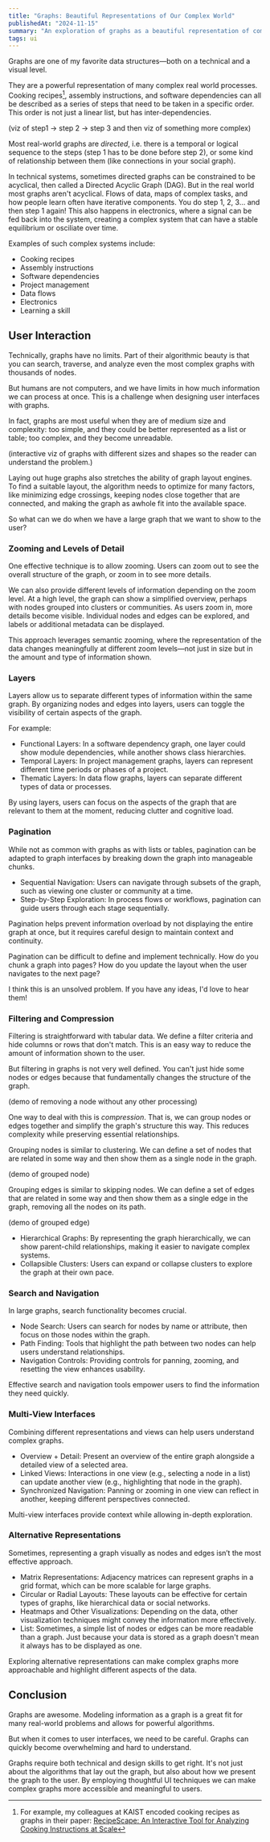 ```yaml
---
title: "Graphs: Beautiful Representations of Our Complex World"
publishedAt: "2024-11-15"
summary: "An exploration of graphs as a beautiful representation of complex real world processes and user interface challenges."
tags: ui
---
```


Graphs are one of my favorite data structures—both on a technical and a visual level.

They are a powerful representation of many complex real world processes.
Cooking recipes[^1], assembly instructions, and software dependencies
can all be described as a series of steps that need to be taken in a specific order.
This order is not just a linear list, but has inter-dependencies.

(viz of step1 -> step 2 -> step 3 and then viz of something more complex)

[^1]:
    For example, my colleagues at KAIST encoded cooking recipes as graphs in their paper:
    [RecipeScape: An Interactive Tool for Analyzing Cooking Instructions at Scale](https://dl.acm.org/doi/abs/10.1145/3173574.3174025)

Most real-world graphs are _directed_, i.e. there is a temporal or logical sequence to the steps (step 1 has to be done before step 2),
or some kind of relationship between them (like connections in your social graph).

In technical systems, sometimes directed graphs can be constrained to be acyclical, then called a Directed Acyclic Graph (DAG).
But in the real world most graphs aren't acyclical. Flows of data, maps of complex tasks, and how people learn often have iterative components.
You do step 1, 2, 3... and then step 1 again! This also happens in electronics, where a signal can be fed back into the system,
creating a complex system that can have a stable equilibrium or osciliate over time.

Examples of such complex systems include:

- Cooking recipes
- Assembly instructions
- Software dependencies
- Project management
- Data flows
- Electronics
- Learning a skill

## User Interaction

Technically, graphs have no limits.
Part of their algorithmic beauty is that you can search, traverse, and analyze even the most complex graphs with thousands of nodes.

But humans are not computers, and we have limits in how much information we can process at once.
This is a challenge when designing user interfaces with graphs.

In fact, graphs are most useful when they are of medium size and complexity:
too simple, and they could be better represented as a list or table; too complex, and they become unreadable.

(interactive viz of graphs with different sizes and shapes so the reader can understand the problem.)

Laying out huge graphs also stretches the ability of graph layout engines.
To find a suitable layout, the algorithm needs to optimize for many factors, like minimizing edge crossings, keeping nodes close together that are connected, and making the graph as awhole fit into the available space.

So what can we do when we have a large graph that we want to show to the user?

### Zooming and Levels of Detail

One effective technique is to allow zooming.
Users can zoom out to see the overall structure of the graph, or zoom in to see more details.

We can also provide different levels of information depending on the zoom level.
At a high level, the graph can show a simplified overview, perhaps with nodes grouped into clusters or communities.
As users zoom in, more details become visible. Individual nodes and edges can be explored, and labels or additional metadata can be displayed.

This approach leverages semantic zooming, where the representation of the data changes meaningfully at different zoom levels—not just in size but in the amount and type of information shown.

### Layers

Layers allow us to separate different types of information within the same graph.
By organizing nodes and edges into layers, users can toggle the visibility of certain aspects of the graph.

For example:

- Functional Layers: In a software dependency graph, one layer could show module dependencies, while another shows class hierarchies.
- Temporal Layers: In project management graphs, layers can represent different time periods or phases of a project.
- Thematic Layers: In data flow graphs, layers can separate different types of data or processes.

By using layers, users can focus on the aspects of the graph that are relevant to them at the moment, reducing clutter and cognitive load.

### Pagination

While not as common with graphs as with lists or tables, pagination can be adapted to graph interfaces by breaking down the graph into manageable chunks.

- Sequential Navigation: Users can navigate through subsets of the graph, such as viewing one cluster or community at a time.
- Step-by-Step Exploration: In process flows or workflows, pagination can guide users through each stage sequentially.

Pagination helps prevent information overload by not displaying the entire graph at once, but it requires careful design to maintain context and continuity.

Pagination can be difficult to define and implement technically.
How do you chunk a graph into pages? How do you update the layout when the user navigates to the next page?

I think this is an unsolved problem. If you have any ideas, I'd love to hear them!

### Filtering and Compression

Filtering is straightforward with tabular data.
We define a filter criteria and hide columns or rows that don't match.
This is an easy way to reduce the amount of information shown to the user.

But filtering in graphs is not very well defined.
You can't just hide some nodes or edges because that fundamentally changes the structure of the graph.

(demo of removing a node without any other processing)

One way to deal with this is _compression_.
That is, we can group nodes or edges together and simplify the graph's structure this way.
This reduces complexity while preserving essential relationships.

Grouping nodes is similar to clustering. We can define a set of nodes that are related in some way and then show them as a single node in the graph.

(demo of grouped node)

Grouping edges is similar to skipping nodes. We can define a set of edges that are related in some way and then show them as a single edge in the graph, removing all the nodes on its path.

(demo of grouped edge)

- Hierarchical Graphs: By representing the graph hierarchically, we can show parent-child relationships, making it easier to navigate complex systems.
- Collapsible Clusters: Users can expand or collapse clusters to explore the graph at their own pace.

### Search and Navigation

In large graphs, search functionality becomes crucial.

- Node Search: Users can search for nodes by name or attribute, then focus on those nodes within the graph.
- Path Finding: Tools that highlight the path between two nodes can help users understand relationships.
- Navigation Controls: Providing controls for panning, zooming, and resetting the view enhances usability.

Effective search and navigation tools empower users to find the information they need quickly.

### Multi-View Interfaces

Combining different representations and views can help users understand complex graphs.

- Overview + Detail: Present an overview of the entire graph alongside a detailed view of a selected area.
- Linked Views: Interactions in one view (e.g., selecting a node in a list) can update another view (e.g., highlighting that node in the graph).
- Synchronized Navigation: Panning or zooming in one view can reflect in another, keeping different perspectives connected.

Multi-view interfaces provide context while allowing in-depth exploration.

### Alternative Representations

Sometimes, representing a graph visually as nodes and edges isn’t the most effective approach.

- Matrix Representations: Adjacency matrices can represent graphs in a grid format, which can be more scalable for large graphs.
- Circular or Radial Layouts: These layouts can be effective for certain types of graphs, like hierarchical data or social networks.
- Heatmaps and Other Visualizations: Depending on the data, other visualization techniques might convey the information more effectively.
- List: Sometimes, a simple list of nodes or edges can be more readable than a graph. Just because your data is stored as a graph doesn't mean it always has to be displayed as one.

Exploring alternative representations can make complex graphs more approachable and highlight different aspects of the data.

## Conclusion

Graphs are awesome. Modeling information as a graph is a great fit for many real-world problems and allows for powerful algorithms.

But when it comes to user interfaces, we need to be careful. Graphs can quickly become overwhelming and hard to understand.

Graphs require both technical and design skills to get right.
It's not just about the algorithms that lay out the graph, but also about how we present the graph to the user.
By employing thoughtful UI techniques we can make complex graphs more accessible and meaningful to users.
